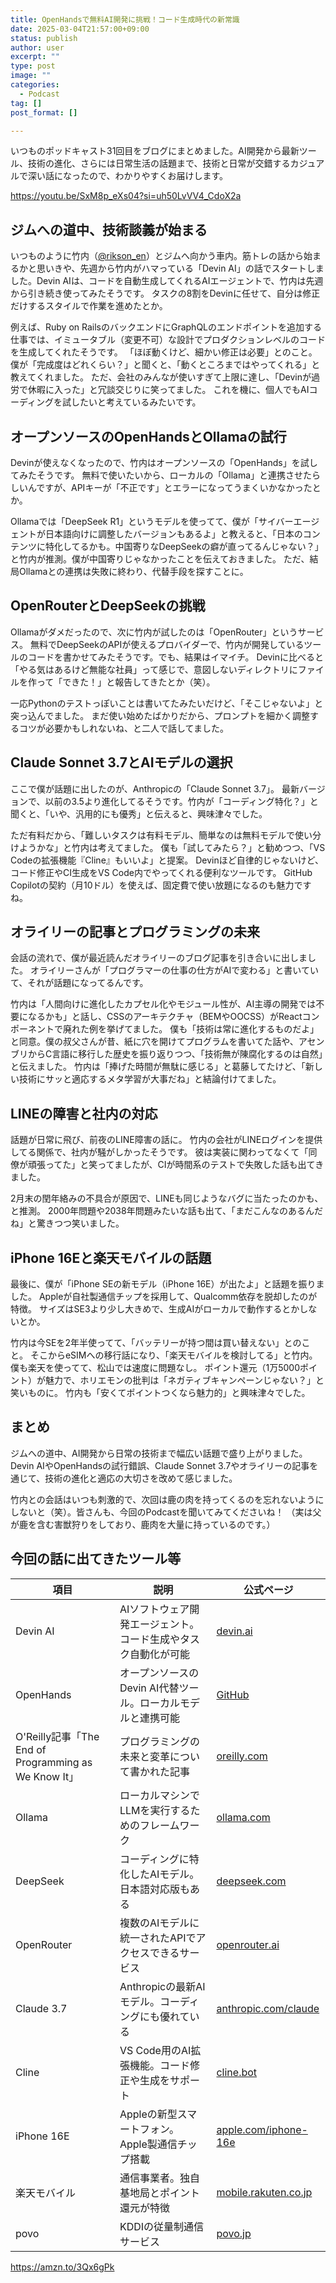 ```yaml
---
title: OpenHandsで無料AI開発に挑戦！コード生成時代の新常識
date: 2025-03-04T21:57:00+09:00
status: publish
author: user
excerpt: ""
type: post
image: ""
categories:
  - Podcast
tag: []
post_format: []

---
```



いつものポッドキャスト31回目をブログにまとめました。AI開発から最新ツール、技術の進化、さらには日常生活の話題まで、技術と日常が交錯するカジュアルで深い話になったので、わかりやすくお届けします。

https://youtu.be/SxM8p_eXs04?si=uh50LvVV4_CdoX2a

## ジムへの道中、技術談義が始まる
いつものように竹内（[@rikson_en](https://x.com/rikson_en)）とジムへ向かう車内。筋トレの話から始まるかと思いきや、先週から竹内がハマっている「Devin AI」の話でスタートしました。Devin AIは、コードを自動生成してくれるAIエージェントで、竹内は先週から引き続き使ってみたそうです。
タスクの8割をDevinに任せて、自分は修正だけするスタイルで作業を進めたとか。

例えば、Ruby on RailsのバックエンドにGraphQLのエンドポイントを追加する仕事では、イミュータブル（変更不可）な設計でプロダクションレベルのコードを生成してくれたそうです。
「ほぼ動くけど、細かい修正は必要」とのこと。僕が「完成度はどれくらい？」と聞くと、「動くところまではやってくれる」と教えてくれました。
ただ、会社のみんなが使いすぎて上限に達し、「Devinが過労で休暇に入った」と冗談交じりに笑ってました。
これを機に、個人でもAIコーディングを試したいと考えているみたいです。

## オープンソースのOpenHandsとOllamaの試行
Devinが使えなくなったので、竹内はオープンソースの「OpenHands」を試してみたそうです。
無料で使いたいから、ローカルの「Ollama」と連携させたらしいんですが、APIキーが「不正です」とエラーになってうまくいかなかったとか。

Ollamaでは「DeepSeek R1」というモデルを使ってて、僕が「サイバーエージェントが日本語向けに調整したバージョンもあるよ」と教えると、「日本のコンテンツに特化してるかも。中国寄りなDeepSeekの癖が直ってるんじゃない？」と竹内が推測。僕が中国寄りじゃなかったことを伝えておきました。
ただ、結局Ollamaとの連携は失敗に終わり、代替手段を探すことに。

## OpenRouterとDeepSeekの挑戦
Ollamaがダメだったので、次に竹内が試したのは「OpenRouter」というサービス。
無料でDeepSeekのAPIが使えるプロバイダーで、竹内が開発しているツールのコードを書かせてみたそうです。でも、結果はイマイチ。
Devinに比べると「やる気はあるけど無能な社員」って感じで、意図しないディレクトリにファイルを作って「できた！」と報告してきたとか（笑）。

一応Pythonのテストっぽいことは書いてたみたいだけど、「そこじゃないよ」と突っ込んでました。
まだ使い始めたばかりだから、プロンプトを細かく調整するコツが必要かもしれないね、と二人で話してました。

## Claude Sonnet 3.7とAIモデルの選択
ここで僕が話題に出したのが、Anthropicの「Claude Sonnet 3.7」。
最新バージョンで、以前の3.5より進化してるそうです。竹内が「コーディング特化？」と聞くと、「いや、汎用的にも優秀」と伝えると、興味津々でした。

ただ有料だから、「難しいタスクは有料モデル、簡単なのは無料モデルで使い分けようかな」と竹内は考えてました。
僕も「試してみたら？」と勧めつつ、「VS Codeの拡張機能『Cline』もいいよ」と提案。
Devinほど自律的じゃないけど、コード修正やCI生成をVS Code内でやってくれる便利なツールです。
GitHub Copilotの契約（月10ドル）を使えば、固定費で使い放題になるのも魅力ですね。

## オライリーの記事とプログラミングの未来
会話の流れで、僕が最近読んだオライリーのブログ記事を引き合いに出しました。
オライリーさんが「プログラマーの仕事の仕方がAIで変わる」と書いていて、それが話題になってるんです。

竹内は「人間向けに進化したカプセル化やモジュール性が、AI主導の開発では不要になるかも」と話し、CSSのアーキテクチャ（BEMやOOCSS）がReactコンポーネントで廃れた例を挙げてました。
僕も「技術は常に進化するものだよ」と同意。僕の叔父さんが昔、紙に穴を開けてプログラムを書いてた話や、アセンブリからC言語に移行した歴史を振り返りつつ、「技術無が陳腐化するのは自然」と伝えました。
竹内は「捧げた時間が無駄に感じる」と葛藤してたけど、「新しい技術にサッと適応するメタ学習が大事だね」と結論付けてました。

## LINEの障害と社内の対応
話題が日常に飛び、前夜のLINE障害の話に。
竹内の会社がLINEログインを提供してる関係で、社内が騒がしかったそうです。
彼は実装に関わってなくて「同僚が頑張ってた」と笑ってましたが、CIが時間系のテストで失敗した話も出てきました。

2月末の閏年絡みの不具合が原因で、LINEも同じようなバグに当たったのかも、と推測。
2000年問題や2038年問題みたいな話も出て、「まだこんなのあるんだね」と驚きつつ笑いました。

## iPhone 16Eと楽天モバイルの話題
最後に、僕が「iPhone SEの新モデル（iPhone 16E）が出たよ」と話題を振りました。
Appleが自社製通信チップを採用して、Qualcomm依存を脱却したのが特徴。
サイズはSE3より少し大きめで、生成AIがローカルで動作するとかしないとか。

竹内は今SEを2年半使ってて、「バッテリーが持つ間は買い替えない」とのこと。
そこからeSIMへの移行話になり、「楽天モバイルを検討してる」と竹内。
僕も楽天を使ってて、松山では速度に問題なし。
ポイント還元（1万5000ポイント）が魅力で、ホリエモンの批判は「ネガティブキャンペーンじゃない？」と笑いものに。
竹内も「安くてポイントつくなら魅力的」と興味津々でした。

## まとめ
ジムへの道中、AI開発から日常の技術まで幅広い話題で盛り上がりました。
Devin AIやOpenHandsの試行錯誤、Claude Sonnet 3.7やオライリーの記事を通じて、技術の進化と適応の大切さを改めて感じました。

竹内との会話はいつも刺激的で、次回は鹿の肉を持ってくるのを忘れないようにしないと（笑）。皆さんも、今回のPodcastを聞いてみてくださいね！
（実は父が鹿を含む害獣狩りをしており、鹿肉を大量に持っているのです。）



## 今回の話に出てきたツール等

| 項目 | 説明 | 公式ページ |
|------|------|------------|
| Devin AI | AIソフトウェア開発エージェント。コード生成やタスク自動化が可能 | [devin.ai](https://devin.ai) |
| OpenHands | オープンソースのDevin AI代替ツール。ローカルモデルと連携可能 | [GitHub](https://github.com/All-Hands-AI/OpenHands) |
| O'Reilly記事「The End of Programming as We Know It」 | プログラミングの未来と変革について書かれた記事 | [oreilly.com](https://www.oreilly.com/radar/the-end-of-programming-as-we-know-it/) |
| Ollama | ローカルマシンでLLMを実行するためのフレームワーク | [ollama.com](https://ollama.com/) |
| DeepSeek | コーディングに特化したAIモデル。日本語対応版もある | [deepseek.com](https://www.deepseek.com/) |
| OpenRouter | 複数のAIモデルに統一されたAPIでアクセスできるサービス | [openrouter.ai](https://openrouter.ai/) |
| Claude 3.7 | Anthropicの最新AIモデル。コーディングにも優れている | [anthropic.com/claude](https://www.anthropic.com/claude) |
| Cline | VS Code用のAI拡張機能。コード修正や生成をサポート | [cline.bot](https://cline.bot/) |
| iPhone 16E | Appleの新型スマートフォン。Apple製通信チップ搭載 | [apple.com/iphone-16e](https://www.apple.com/iphone-16e/) |
| 楽天モバイル | 通信事業者。独自基地局とポイント還元が特徴 | [mobile.rakuten.co.jp](https://network.mobile.rakuten.co.jp/) |
| povo | KDDIの従量制通信サービス | [povo.jp](https://povo.jp/) |



https://amzn.to/3Qx6gPk








